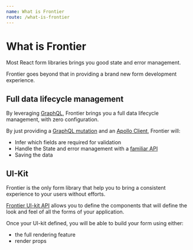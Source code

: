 ```yaml
---
name: What is Frontier
route: /what-is-frontier
---
```


# What is Frontier


Most React form libraries brings you good state and error management.

Frontier goes beyond that in providing a brand new form development experience.

## Full data lifecycle management

By leveraging [GraphQL](https://graphql.org/), Frontier brings you a full data lifecycle management, with zero configuration.

By just providing a [GraphQL mutation](https://graphql.org/learn/queries/#mutations) and an [Apollo Client](https://www.apollographql.com/docs/react/), Frontier will:

- Infer which fields are required for validation
- Handle the State and error management with a [familiar API](/api/frontier-component)
- Saving the data

## UI-Kit

Frontier is the only form library that help you to bring a consistent experience to your users without efforts.

[Frontier UI-kit API](/api/frontier-ui-kit) allows you to define the components that will define the look and feel of all the forms of your application.


Once your UI-kit defined, you will be able to build your form using either:

- the full rendering feature
- render props

